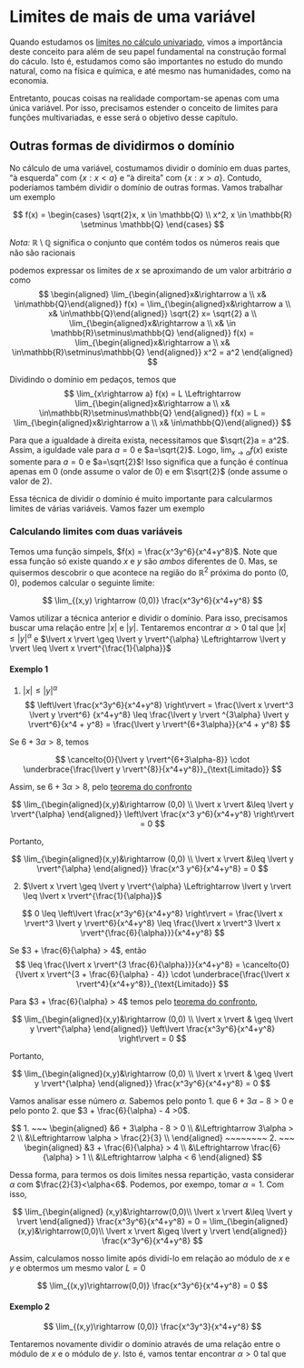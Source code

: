 # Limites de mais de uma variável

Quando estudamos os [limites no cálculo univariado](limites.qmd), vimos a
importância deste conceito para além de seu papel fundamental na construção
formal do cáculo. Isto é, estudamos como são importantes no estudo do mundo natural,
como na física e química, e até mesmo nas humanidades, como na economia.

Entretanto, poucas coisas na realidade comportam-se apenas com uma única variável.
Por isso, precisamos estender o conceito de limites para funções multivariadas,
e esse será o objetivo desse capítulo.

## Outras formas de dividirmos o domínio
No cálculo de uma variável, costumamos dividir o domínio em duas partes, "à esquerda"
com $\{x: x < a\}$ e "à direita" com $\{x : x > a \}$. Contudo, poderíamos também
dividir o domínio de outras formas. Vamos trabalhar um exemplo

$$
f(x) = \begin{cases}
\sqrt{2}x, x \in \mathbb{Q} \\
x^2, x \in \mathbb{R} \setminus \mathbb{Q}
\end{cases}
$$

*Nota:* $\mathbb{R} \setminus \mathbb{Q}$ significa o conjunto que contém todos 
os números reais que não são racionais

podemos expressar os limites de $x$ se aproximando de um valor arbitrário $a$
como
$$
\begin{aligned}
\lim_{\begin{aligned}x&\rightarrow a \\ x& \in\mathbb{Q}\end{aligned}} f(x) =
\lim_{\begin{aligned}x&\rightarrow a \\ x& \in\mathbb{Q}\end{aligned}} \sqrt{2} x=
\sqrt{2} a \\
\lim_{\begin{aligned}x&\rightarrow a \\ x& \in \mathbb{R}\setminus\mathbb{Q}
\end{aligned}} f(x) =
\lim_{\begin{aligned}x&\rightarrow a \\ x& \in\mathbb{R}\setminus\mathbb{Q}
\end{aligned}} x^2 = a^2
\end{aligned}
$$

Dividindo o domínio em pedaços, temos que
$$
\lim_{x\rightarrow a} f(x) = L \Leftrightarrow
\lim_{\begin{aligned}x&\rightarrow a \\ x& \in\mathbb{R}\setminus\mathbb{Q}
\end{aligned}} f(x) = L = 
\lim_{\begin{aligned}x&\rightarrow a \\ x& \in\mathbb{Q}\end{aligned}}
$$

Para que a igualdade à direita exista, necessitamos que $\sqrt{2}a = a^2$. Assim,
a iguldade vale para $a=0$ e $a=\sqrt{2}$. Logo, $\lim_{x\rightarrow a} f(x)$
existe somente para $a=0$ e $a=\sqrt{2}$! Isso significa que a função é contínua
apenas em $0$ (onde assume o valor de 0) e em $\sqrt{2}$ (onde assume o valor de 2).

Essa técnica de dividir o domínio é muito importante para calcularmos limites
de várias variáveis. Vamos fazer um exemplo

### Calculando limites com duas variáveis

Temos uma função simpels, $f(x) = \frac{x^3y^6}{x^4+y^8}$. Note que essa função
só existe quando $x$ e $y$ são *ambos* diferentes de 0. Mas, se quisermos
descobrir o que acontece na região do $\mathbb{R}^2$ próxima do ponto $(0,0)$,
podemos calcular o seguinte limite:

$$
\lim_{(x,y) \rightarrow (0,0)} \frac{x^3y^6}{x^4+y^8}
$$

Vamos utilizar a técnica anterior e dividir o domínio. Para isso, precisamos
buscar uma relação entre $\lvert x \rvert$ e $\lvert y \rvert$. Tentaremos
encontrar $\alpha > 0$ tal que $\lvert x \rvert \leq \lvert y \rvert^\alpha$ e
$\lvert x \rvert \geq \lvert y \rvert^{\alpha} \Leftrightarrow \lvert y \rvert \leq \lvert x \rvert^{\frac{1}{\alpha}}$

#### Exemplo 1

1. $\lvert x \rvert \leq \lvert y \rvert^{\alpha}$
$$
\left\lvert \frac{x^3y^6}{x^4+y^8} \right\rvert = \frac{\lvert x \rvert^3 \lvert y \rvert^6}
{x^4+y^8} \leq \frac{\lvert y \rvert ^{3\alpha} \lvert y \rvert^6}{x^4 + y^8} =
\frac{\lvert y \rvert^{6+3\alpha}}{x^4 + y^8}
$$

Se $6+3\alpha > 8$, temos

$$
\cancelto{0}{\lvert y \rvert^{6+3\alpha-8}} \cdot
\underbrace{\frac{\lvert y \rvert^{8}}{x^4+y^8}}_{\text{Limitado}}
$$

Assim, se $6+3\alpha > 8$, pelo [teorema do confronto](limites.qmd#sec-confronto)

$$
\lim_{\begin{aligned}(x,y)&\rightarrow (0,0) 
\\ \lvert x \rvert &\leq \lvert y \rvert^{\alpha} \end{aligned}} 
\left\lvert \frac{x^3 y^6}{x^4+y^8} \right\rvert = 0 
$$

Portanto,

$$
\lim_{\begin{aligned}(x,y)&\rightarrow (0,0) 
\\ \lvert x \rvert &\leq \lvert y \rvert^{\alpha} \end{aligned}} 
\frac{x^3 y^6}{x^4+y^8} = 0
$$

2. $\lvert x \rvert \geq \lvert y \rvert^{\alpha} \Leftrightarrow \lvert y \rvert \leq \lvert x \rvert^{\frac{1}{\alpha}}$

$$
0 \leq \left\lvert \frac{x^3y^6}{x^4+y^8} \right\rvert = 
\frac{\lvert x \rvert^3 \lvert y \rvert^6}{x^4+y^8} \leq
\frac{\lvert x \rvert^3 \lvert x \rvert^{\frac{6}{\alpha}}}{x^4+y^8}
$$

Se $3 + \frac{6}{\alpha} > 4$, então
$$
\leq \frac{\lvert x \rvert^{3 \frac{6}{\alpha}}}{x^4+y^8} =
\cancelto{0}{\lvert x \rvert^{3 + \frac{6}{\alpha} - 4}} \cdot
\underbrace{\frac{\lvert x \rvert^4}{x^4+y^8}}_{\text{Limitado}}
$$

Para $3 + \frac{6}{\alpha} > 4$ temos pelo [teorema do confronto](limites.qmd$sec-confronto),

$$
\lim_{\begin{aligned}(x,y)&\rightarrow (0,0) \\ 
\lvert x \rvert & \geq \lvert y \rvert^{\alpha} \end{aligned}}
\left\lvert \frac{x^3y^6}{x^4+y^8} \right\rvert = 0
$$

Portanto,

$$
\lim_{\begin{aligned}(x,y)&\rightarrow (0,0) \\ 
\lvert x \rvert & \geq \lvert y \rvert^{\alpha} \end{aligned}}
\frac{x^3y^6}{x^4+y^8}  = 0
$$

Vamos analisar esse número $\alpha$. Sabemos pelo ponto 1. que $6 + 3\alpha - 8 >0$
e pelo ponto 2. que $3 + \frac{6}{\alpha} - 4 >0$.

$$
1. ~~~
\begin{aligned}
  &6 + 3\alpha - 8 > 0 \\
  &\Leftrightarrow 3\alpha > 2 \\
  &\Leftrightarrow \alpha > \frac{2}{3} \\
\end{aligned} ~~~~~~~~
2. ~~~
\begin{aligned}
  &3 + \frac{6}{\alpha} > 4 \\
  &\Leftrightarrow \frac{6}{\alpha} > 1 \\
  &\Leftrightarrow \alpha < 6
\end{aligned}
$$


Dessa forma, para termos os dois limites nessa repartição, vasta considerar
$\alpha$ com $\frac{2}{3}<\alpha<6$. Podemos, por exempo, tomar $\alpha = 1$.
Com isso,

$$
\lim_{\begin{aligned}
(x,y)&\rightarrow(0,0)\\ \lvert x \rvert &\leq \lvert y \rvert
\end{aligned}}
\frac{x^3y^6}{x^4+y^8} = 0 =
\lim_{\begin{aligned}
(x,y)&\rightarrow(0,0)\\ \lvert x \rvert &\geq \lvert y \rvert
\end{aligned}}
\frac{x^3y^6}{x^4+y^8}
$$

Assim, calculamos nosso limite após dividí-lo em relação ao módulo de $x$ e $y$
e obtermos um mesmo valor $L=0$

$$
\lim_{(x,y)\rightarrow(0,0)}
\frac{x^3y^6}{x^4+y^8} = 0
$$

#### Exemplo 2

$$
\lim_{(x,y)\rightarrow (0,0)} \frac{x^3y^3}{x^4+y^8}
$$

Tentaremos novamente dividir o domínio através de uma relação entre o módulo
de $x$ e o módulo de $y$. Isto é, vamos tentar encontrar $\alpha>0$ tal que





